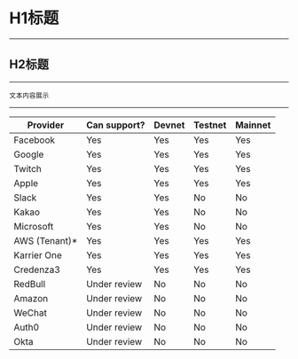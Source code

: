 # H1标题

---

## H2标题

---

    文本内容展示

---

| Provider     | Can support? | Devnet   | Testnet  | Mainnet  |
| ------------ | ----------   | -------- | -------- | -------- |
| Facebook     | Yes          |	  Yes    |  Yes     | Yes      |
| Google       | Yes          |   Yes    |  Yes     | Yes      |
| Twitch       | Yes          |   Yes    |  Yes     | Yes      |
| Apple        | Yes          |   Yes    |  Yes     | Yes      |
| Slack        | Yes          |   Yes    |  No      | No       |
| Kakao        | Yes          |   Yes    |  No      | No       |
| Microsoft    | Yes          |   Yes    |  No      | No       |
| AWS (Tenant)*| Yes          |   Yes    |  Yes     | Yes      |
| Karrier One  | Yes          |   Yes    |  Yes     | Yes      |
| Credenza3    | Yes          |   Yes    |  Yes     | Yes      |
| RedBull      | Under review |   No     |  No      | No       |
| Amazon       | Under review |   No     |  No      | No       |
| WeChat       | Under review |   No     |  No      | No       |
| Auth0        | Under review |   No     |  No      | No       |
| Okta         | Under review |   No     |  No      | No       |